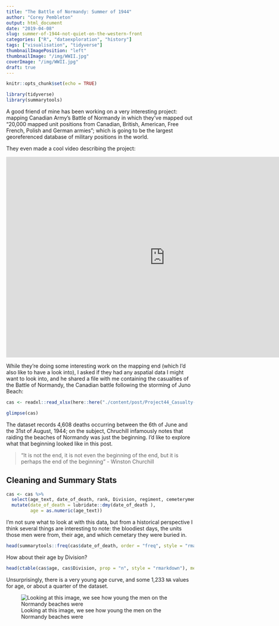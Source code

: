 ```yaml
---
title: "The Battle of Normandy: Summer of 1944"
author: "Corey Pembleton"
output: html_document
date: "2019-04-08"
slug: summer-of-1944-not-quiet-on-the-western-front
categories: ["R", "dataexploration", "history"]
tags: ["visualisation", "tidyverse"]
thumbnailImagePosition: "left"
thumbnailImage: "/img/WWII.jpg"
coverImage: "/img/WWII.jpg"
draft: true
---
```

```r
knitr::opts_chunk$set(echo = TRUE)

library(tidyverse)
library(summarytools)
```
A good friend of mine has been working on a very interesting project: mapping Canadian Army's Battle of Normandy in which they've mapped out "20,000 mapped unit positions from Canadian, British, American, Free French, Polish and German armies"; which is going to be the largest georeferenced database of military positions in the world. 

They even made a cool video describing the project:  

<iframe width="850" height="537" src="https://www.youtube.com/embed/hgi7cjnoHuc" frameborder="0" allow="accelerometer; autoplay; encrypted-media; gyroscope; picture-in-picture" allowfullscreen></iframe>

While they're doing some interesting work on the mapping end (which I'd also like to have a look into), I asked if they had any aspatial data I might want to look into, and he shared a file with me containing the casualties of the Battle of Normandy, the Canadian battle following the storming of Juno Beach:

```r
cas <- readxl::read_xlsx(here::here("./content/post/Project44_Casualty-List_v3.xlsx"))

glimpse(cas)

```

The dataset records 4,608 deaths occurring between the 6th of June and the 31st of August, 1944; on the subject, Chruchill infamously notes that raiding the beaches of Normandy was just the beginning. I'd like to explore what that beginning looked like in this post.

> "It is not the end, it is not even the beginning of the end, but it is perhaps the end of the beginning" - Winston Churchill 

## Cleaning and Summary Stats

```r

cas <- cas %>% 
  select(age_text, date_of_death, rank, Division, regiment, cemeterymemorial) %>% 
  mutate(date_of_death = lubridate::dmy(date_of_death ),
         age = as.numeric(age_text))

```


I'm not sure what to look at with this data, but from a historical perspective I think several things are interesting to note: the bloodiest days, the units those men were from, their age, and which cemetary they were buried in.

```r
head(summarytools::freq(cas$date_of_death, order = "freq", style = "rmarkdown"), 5)

```

How about their age by Division?

```r
head(ctable(cas$age, cas$Division, prop = "n", style = "rmarkdown"), method = "render", 15)

```

Unsurprisingly, there is a very young age curve, and some 1,233 ```NA``` values for age, or about a quarter of the dataset.



![Looking at this image, we see how young the men on the Normandy beaches were](/img/WWII-1.jpeg)
